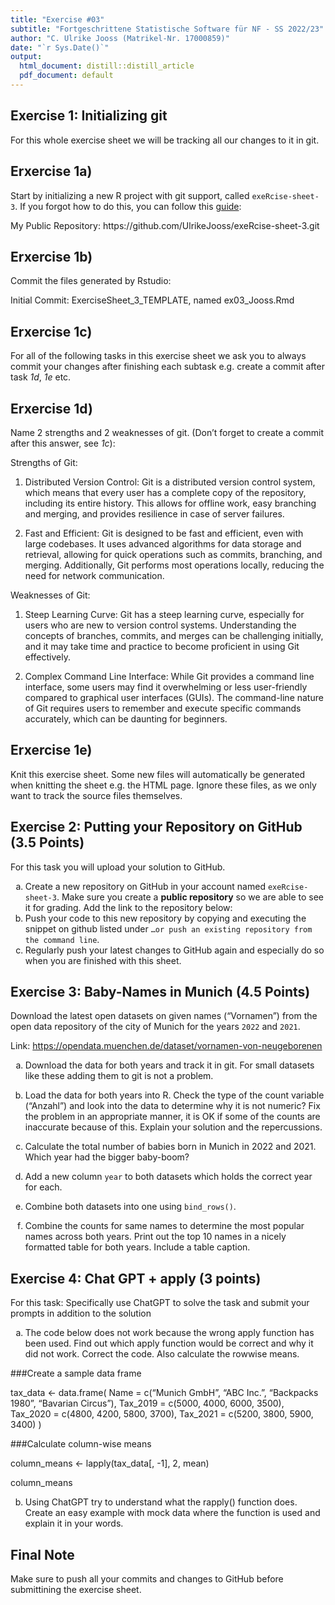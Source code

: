 ```yaml
---
title: "Exercise #03"
subtitle: "Fortgeschrittene Statistische Software für NF - SS 2022/23"
author: "C. Ulrike Jooss (Matrikel-Nr. 17000859)"
date: "`r Sys.Date()`"
output:
  html_document: distill::distill_article
  pdf_document: default
---
```



## Exercise 1: Initializing git

For this whole exercise sheet we will be tracking all our changes to it in git.

## Erxercise 1a)

Start by initializing a new R project with git support, called
`exeRcise-sheet-3`. If you forgot how to do this, you can follow  this  [guide](https://malikaihle.github.io/Introduction-RStudio-Git-GitHub/rstudio_project.html):
    
My Public Repository:
https://github.com/UlrikeJooss/exeRcise-sheet-3.git

## Erxercise 1b)

Commit the files generated by Rstudio:

Initial Commit: ExerciseSheet_3_TEMPLATE, named ex03_Jooss.Rmd

## Erxercise 1c)  

For all of the following tasks in this exercise sheet we ask you to always commit your changes after finishing each subtask e.g. create a commit after task *1d*, *1e* etc.

## Erxercise 1d)
Name 2 strengths and 2 weaknesses of git. 
(Don't forget to create a commit after this answer, see *1c*):

Strengths of Git:

1. Distributed Version Control: Git is a distributed version control system, which means that every user has a complete copy of the repository, including its entire history. This allows for offline work, easy branching and merging, and provides resilience in case of server failures.

2. Fast and Efficient: Git is designed to be fast and efficient, even with large codebases. It uses advanced algorithms for data storage and retrieval, allowing for quick operations such as commits, branching, and merging. Additionally, Git performs most operations locally, reducing the need for network communication.

Weaknesses of Git:

1. Steep Learning Curve: Git has a steep learning curve, especially for users who are new to version control systems. Understanding the concepts of branches, commits, and merges can be challenging initially, and it may take time and practice to become proficient in using Git effectively.

2. Complex Command Line Interface: While Git provides a command line interface, some users may find it overwhelming or less user-friendly compared to graphical user interfaces (GUIs). The command-line nature of Git requires users to remember and execute specific commands accurately, which can be daunting for beginners.


## Erxercise 1e)  

Knit this exercise sheet. Some new files will automatically be
generated when knitting the sheet e.g. the HTML page. Ignore these files, as we only want to track the source files themselves.



## Exercise 2: Putting your Repository on GitHub (3.5 Points)

For this task you will upload your solution to GitHub.

a)  Create a new repository on GitHub in your account named
    `exeRcise-sheet-3`. Make sure you create a **public repository** so
    we are able to see it for grading. Add the link to the repository
    below:
b)  Push your code to this new repository by copying and executing the
    snippet on github listed under
    `…or push an existing repository from the command line`.
c)  Regularly push your latest changes to GitHub again and especially do
    so when you are finished with this sheet.

## Exercise 3: Baby-Names in Munich (4.5 Points)

Download the latest open datasets on given names ("Vornamen") from the
open data repository of the city of Munich for the years `2022` and
`2021`.

Link: <https://opendata.muenchen.de/dataset/vornamen-von-neugeborenen>

a)  Download the data for both years and track it in git. For small
    datasets like these adding them to git is not a problem.

b)  Load the data for both years into R. Check the type of the count
    variable ("Anzahl") and look into the data to determine why it is
    not numeric? Fix the problem in an appropriate manner, it is OK if
    some of the counts are inaccurate because of this. Explain your
    solution and the repercussions.

c)  Calculate the total number of babies born in Munich in 2022
    and 2021. Which year had the bigger baby-boom?

d)  Add a new column `year` to both datasets which holds the correct
    year for each.

e)  Combine both datasets into one using `bind_rows()`.

f)  Combine the counts for same names to determine the most popular
    names across both years. Print out the top 10 names in a nicely
    formatted table for both years. Include a table caption.

## Exercise 4: Chat GPT + apply (3 points)

For this task: Specifically use ChatGPT to solve the task and submit
your prompts in addition to the solution

a)  The code below does not work because the wrong apply function has
    been used. Find out which apply function would be correct and why it
    did not work. Correct the code. Also calculate the rowwise means.

###Create a sample data frame

tax_data \<- data.frame( Name = c("Munich GmbH", "ABC Inc.", "Backpacks
1980", "Bavarian Circus"), Tax_2019 = c(5000, 4000, 6000, 3500),
Tax_2020 = c(4800, 4200, 5800, 3700), Tax_2021 = c(5200, 3800, 5900,
3400) )

###Calculate column-wise means

column_means \<- lapply(tax_data\[, -1\], 2, mean)

column_means

b)  Using ChatGPT try to understand what the rapply() function does.
    Create an easy example with mock data where the function is used and
    explain it in your words.

## Final Note

Make sure to push all your commits and changes to GitHub before
submittining the exercise sheet.
